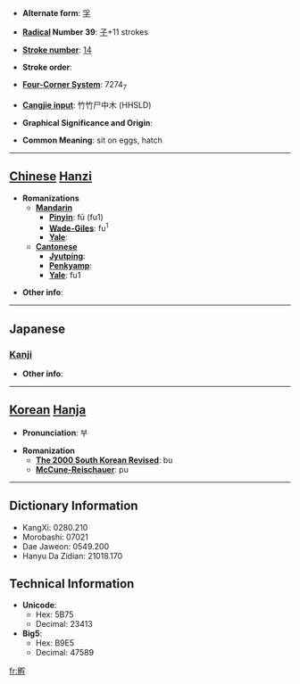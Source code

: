 * '''Alternate form''': [[孚]]

* '''[[Wiktionary:Chinese radical index| Radical]] Number 39''': [[Wiktionary:Chinese radical index 子|子]]+11 strokes

* '''[[Wiktionary:Chinese total strokes index|Stroke number]]''': [[Wiktionary:Chinese total strokes index 14|14]]

* '''Stroke order''': 

* '''[[Wiktionary:Chinese four corner index|Four-Corner System]]''': 7274<sub>7</sub>

* '''[[Wiktionary:Chinese Cangjie index|Cangjie input]]''': 竹竹尸中木 (HHSLD)

* '''Graphical Significance and Origin''': 

* '''Common Meaning''': sit on eggs, hatch

----

== [[Chinese]] [[Hanzi]] ==

* '''Romanizations'''
** '''[[Mandarin]]'''
*** '''[[Pinyin]]''': fū (fu1)
*** '''[[Wade-Giles]]''': fu<sup>1</sup>
*** '''[[Yale]]''': 
** '''[[Cantonese]]'''
*** '''[[Jyutping]]''':
*** '''[[Penkyamp]]''': 
*** '''[[Yale]]''': fu1

* '''Other info''': 

----

==Japanese==
===[[Kanji]]===
{{kanji|on readings=[[ふ]] (fu)|kun readings=[[かえす]] (kaesu)}}

* '''Other info''':  

----

== [[Korean]] [[Hanja]] ==

* '''Pronunciation''': 부

* '''Romanization'''
** '''[[The 2000 South Korean Revised Romanization|The 2000 South Korean Revised]]''': bu
** '''[[McCune-Reischauer]]''': pu

----

== Dictionary Information ==

* KangXi: 0280.210
* Morobashi: 07021
* Dae Jaweon: 0549.200
* Hanyu Da Zidian: 21018.170

== Technical Information ==

* '''Unicode''':
** Hex: 5B75
** Decimal: 23413
* '''Big5''':
** Hex: B9E5
** Decimal: 47589

[[fr:孵]]